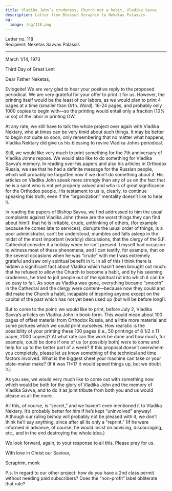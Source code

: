 ```yaml
---
title: Vladika John’s crudeness, Church not a habit, Vladika Savva
description: Letter from Blessed Seraphim to Neketas Palassis.
og:
  image: /og/118.png
---
```


<div style={{textAlign:'right', fontFamily:'monospace'}}>Letter no. 118</div>
<div style={{textAlign:'left', fontFamily:'monospace'}}>Recipient: Neketas Savvas Palassis</div>

---

March 1/14, 1973

Third Day of Great Lent

Dear Father Neketas,

Evlogeite! We are very glad to hear your positive reply to the proposed periodical. We are very grateful for your offer to print it for us. However, the printing itself would be the least of our labors, as we would plan to print 4 pages at a time (smaller than Orth. Word), 16-24 pages, and probably only 1000 copies to begin with—so the printing would entail only a fraction (10% or so) of the labor in printing OW.

At any rate, we still have to talk the whole project over again with Vladika Nektary, who at times can be very timid about such things. It may be better to begin not quite so soon, only remembering that no matter what happens, Vladika Nektary did give us his blessing to revive Vladika Johns periodical.

Still, we would like very much to print something for the 7th anniversary of Vladika Johns repose. We would also like to do something for Vladika Savva’s memory. In reading over his papers and also his articles in Orthodox Russia, we see that he had a definite message for the Russian people, which will probably be forgotten now if we don’t do something about it. His articles on Vladika John speak more strongly than any of us on the fact that he is a saint who is not yet properly valued and who is of great significance for the Orthodox people. His testament to us is, clearly, to continue speaking this truth, even if the “organization” mentality doesn’t like to hear it.

In reading the papers of Bishop Savva, we find addressed to him the usual complaints against Vladika John (these are the worst things they can find about him!): that he is irritable, crude, unthinking of others, (for example because he comes late to services), disrupts the usual order of things, is a poor administrator, can’t be understood, mumbles and falls asleep in the midst of the most important (worldly) discussions, that the clergy of the S.F. Cathedral consider it a holiday when he isn’t present. I myself had occasion to witness most of these phenomena, and I can testify, for example, that on the several occasions when he was “crude” with me I was extremely grateful and saw only spiritual benefit in it. In all of this I think there is hidden a significant fact about Vladika which hasn’t been brought out much: that he refused to allow the Church to become a habit, and by his seeming crudeness, he tried to jolt people out of the spiritual rut into which it can be so easy to fall. As soon as Vladika was gone, everything became “smooth” in the Cathedral and the clergy were content—because now they could and did make the Church a habit, incapable of inspiring anyone except on the capital of the past which has not yet been used up (but will be before long!).

But to come to the point: we would like to print, before July 2, Vladika Savva’s articles on Vladika John in book-form. This would mean about 100 pages of offset material from Orthodox Russia, and a little more material and some pictures which we could print ourselves. How realistic is the possibility of your printing these 100 pages (i.e., 50 printings of 8 1/2 x 11 paper, 2000 copies)? At what rate can the work be done and how much, for example, could be done if one of us (or possibly both) were to come and help for up to the better part of a week? If this proposal doesn’t overwhelm you completely, please let us know something of the technical and time factors involved. What is the biggest sheet your machine can take or your plate-maker make? (If it was 11×17 it would speed things up, but we doubt it.)

As you see, we would very much like to come out with something now which would be both for the glory of Vladika John and the memory of Vladika Savva, and to do it as joint tribute from both you and us would please us all the more.

All this, of course, is “secret,” and we haven’t even mentioned it to Vladika Nektary. It’s probably better for him if he’s kept “uninvolved” anyway! Although our ruling bishop will probably not be pleased with it, we don’t think he’ll say anything, since after all its only a “reprint.” (If he were informed in advance, of course, he would insist on advising, discouraging, etc., and in the end destroying the whole idea.)

We look forward, again, to your response to all this. Please pray for us.

With love in Christ our Saviour,

Seraphim, monk

P.s. In regard to our other project: how do you have a 2nd class permit without needing paid subscribers? Does the “non-profit” label obliterate that rule?
